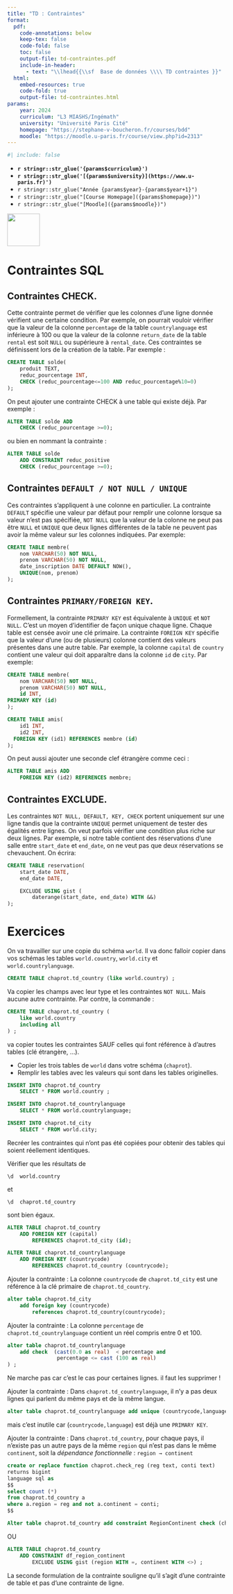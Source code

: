 ```yaml
---
title: "TD : Contraintes"
format:
  pdf:
    code-annotations: below
    keep-tex: false
    code-fold: false
    toc: false
    output-file: td-contraintes.pdf
    include-in-header:
      - text: "\\lhead{{\\sf  Base de données \\\\ TD contraintes }}"
  html:
    embed-resources: true
    code-fold: true
    output-file: td-contraintes.html
params:
    year: 2024 
    curriculum: "L3 MIASHS/Ingémath"
    university: "Université Paris Cité"
    homepage: "https://stephane-v-boucheron.fr/courses/bdd"
    moodle: "https://moodle.u-paris.fr/course/view.php?id=2313"
---
```



```r
#| include: false
```

::: {layout="[80,20]"}

::: {#first-column}


- **`r stringr::str_glue('{params$curriculum}')`**
- **`r stringr::str_glue('[{params$university}](https://www.u-paris.fr)')`**
- `r stringr::str_glue("Année {params$year}-{params$year+1}")`
- `r stringr::str_glue("[Course Homepage]({params$homepage})")`  
- `r stringr::str_glue("[Moodle]({params$moodle})")`

::: 

::: {#second-column}
![](../images/UniversiteParis_monogramme_couleur_RVB.png){align="right" style="size:50px;" width=75}
:::

:::


# Contraintes SQL

## Contraintes CHECK.

Cette contrainte permet de vérifier que les colonnes d'une ligne donnée vérifient une certaine condition. Par exemple, on pourrait vouloir vérifier que la valeur de la colonne ` percentage` de la table ` countrylanguage` est inférieure à 100 ou que la valeur de la colonne `return_date` de la table ` rental` est soit ` NULL` ou supérieure à `rental_date`. Ces contraintes se définissent lors de la création de la table. Par exemple :

```.sql
CREATE TABLE solde(
	produit TEXT,
	reduc_pourcentage INT,
	CHECK (reduc_pourcentage<=100 AND reduc_pourcentage%10=0)
);
```

On peut ajouter une contrainte CHECK à une table qui existe déjà. Par exemple :

```.sql
ALTER TABLE solde ADD 
	CHECK (reduc_pourcentage >=0);
```

ou bien en nommant la contrainte :

```.sql
ALTER TABLE solde 
	ADD CONSTRAINT reduc_positive 
	CHECK (reduc_pourcentage >=0);
```


## Contraintes `DEFAULT / NOT NULL / UNIQUE`

 Ces contraintes s'appliquent à une colonne en particulier. La contrainte ` DEFAULT` spécifie une valeur par défaut pour remplir une colonne lorsque sa valeur n'est pas spécifiée, ` NOT NULL` que la valeur de la colonne ne peut pas être ` NULL` et ` UNIQUE` que deux lignes différentes de la table ne peuvent pas avoir la même valeur sur les colonnes indiquées. Par exemple:

```.sql
CREATE TABLE membre(
	nom VARCHAR(50) NOT NULL,
	prenom VARCHAR(50) NOT NULL,
	date_inscription DATE DEFAULT NOW(),
	UNIQUE(nom, prenom)  
);
```


## Contraintes `PRIMARY/FOREIGN KEY`. 

Formellement, la contrainte ` PRIMARY KEY` est équivalente à ` UNIQUE` et ` NOT NULL`. C'est un moyen d'identifier de façon unique chaque ligne. Chaque table est censée avoir une clé primaire. La contrainte ` FOREIGN KEY` spécifie que la valeur d'une (ou de plusieurs) colonne contient des valeurs présentes dans une autre table. Par exemple, la colonne ` capital` de ` country` contient une valeur qui doit apparaître dans la colonne ` id` de ` city`. Par exemple:

```.sql
CREATE TABLE membre(
	nom VARCHAR(50) NOT NULL, 
	prenom VARCHAR(50) NOT NULL, 
	id INT, 
PRIMARY KEY (id)
);

CREATE TABLE amis(
	id1 INT, 
	id2 INT,
  FOREIGN KEY (id1) REFERENCES membre (id)
);
```

On peut aussi ajouter une seconde clef étrangère comme ceci :

```.sql
ALTER TABLE amis ADD 
	FOREIGN KEY (id2) REFERENCES membre;
```


## Contraintes EXCLUDE.

Les contraintes `NOT NULL, DEFAULT, KEY, CHECK` portent uniquement sur une ligne tandis que la contrainte `UNIQUE` permet uniquement de tester des égalités entre lignes. On veut parfois vérifier une condition plus riche sur deux lignes. Par exemple, si notre table contient des réservations d'une salle entre `start_date` et `end_date`, on ne veut pas que deux réservations se chevauchent. On écrira:

```.sql
CREATE TABLE reservation(
	start_date DATE, 
	end_date DATE,

	EXCLUDE USING gist (
		daterange(start_date, end_date) WITH &&)
);
```



# Exercices

On va travailler sur une copie du schéma ` world`. Il va donc falloir copier dans vos schémas les tables `world.country`, `world.city` et `world.countrylanguage`.

```.sql
CREATE TABLE chaprot.td_country (like world.country) ;
```

Va copier les champs avec leur type et les contraintes `NOT NULL`. Mais aucune autre contrainte. Par contre, la commande :

```.sql
CREATE TABLE chaprot.td_country (
	like world.country 
	including all
) ;
```

va copier toutes les contraintes SAUF celles qui font référence à d'autres tables (clé étrangère, $\ldots$).


::: {.callout-note title="Question"}

- Copier les trois tables de ` world` dans votre schéma (`chaprot`).
- Remplir les tables avec les valeurs qui sont dans les tables originelles.

:::

::: {.content-visible when-profile="solution"}

::: {.callout-tip title="Solution"}

```.sql
INSERT INTO chaprot.td_country 
	SELECT * FROM world.country ;

INSERT INTO chaprot.td_countrylanguage 
	SELECT * FROM world.countrylanguage;

INSERT INTO chaprot.td_city 
	SELECT * FROM world.city;
```

:::

:::


::: {.callout-note title="Question"}

Recréer les contraintes qui n'ont pas été copiées pour obtenir des tables qui soient réellement identiques. 


Vérifier que les résultats de
```
\d  world.country 
```
et 
```
\d  chaprot.td_country 
```
sont bien égaux.

:::


::: {.content-visible when-profile="solution"}

::: {.callout-tip title="Solution"}

```.sql
ALTER TABLE chaprot.td_country 
	ADD FOREIGN KEY (capital) 
		REFERENCES chaprot.td_city (id);

ALTER TABLE chaprot.td_countrylanguage 
	ADD FOREIGN KEY (countrycode) 
		REFERENCES chaprot.td_country (countrycode);
```

:::

:::


::: {.callout-note title="Question"}

Ajouter la contrainte : La colonne ` countrycode` de `chaprot.td_city` est une référence à la clé primaire de `chaprot.td_country`.

:::

::: {.content-visible when-profile="solution"}

::: {.callout-tip title="Solution"}

```.sql
alter table chaprot.td_city 
	add foreign key (countrycode) 
		references chaprot.td_country(countrycode);
```

:::

:::

	
::: {.callout-note title="Question"}

Ajouter la contrainte : La colonne ` percentage` de `chaprot.td_countrylanguage` contient un réel compris entre $0$ et $100$.
  
:::

::: {.content-visible when-profile="solution"}

::::: {.callout-tip title="Solution"}

```.sql
alter table chaprot.td_countrylanguage 
	add check  (cast(0.0 as real)  < percentage and 
				percentage <= cast (100 as real)  
) ;
```

Ne marche pas car c'est le cas pour certaines lignes. il faut les supprimer !

:::::

:::

::: {.callout-note title="Question"}

Ajouter la contrainte : Dans `chaprot.td_countrylanguage`, il n'y a pas deux lignes qui parlent du même pays et de la même langue.

:::

::: {.content-visible when-profile="solution"}

::::: {.callout-tip title="Solution"}

```.sql
alter table chaprot.td_countrylanguage add unique (countrycode,language)  ;
```

mais c'est inutile car (`countrycode,language`) est déjà une `PRIMARY KEY`.

:::::

:::


	
::: {.callout-note title="Question"}

Ajouter la contrainte : Dans `chaprot.td_country`, pour chaque pays, il n'existe pas un autre pays de la même ` region` qui n'est pas dans le même ` continent`, soit la *dépendance fonctionnelle* :  `region → continent`

:::

::: {.content-visible when-profile="solution"}


::::: {.callout-tip title="Solution"}

```.sql
create or replace function chaprot.check_reg (reg text, conti text)
returns bigint
language sql as
$$
select count (*)
from chaprot.td_country a
where a.region = reg and not a.continent = conti;
$$

Alter table chaprot.td_country add constraint RegionContinent check (chaprot.check_reg (region, continent) = 0) ;
```

OU 

```.sql
ALTER TABLE chaprot.td_country 
	ADD CONSTRAINT df_region_continent 
		EXCLUDE USING gist (region WITH =, continent WITH <>) ;
```

La seconde formulation de la contrainte souligne qu'il s'agit d'une contrainte de table et pas d'une contrainte de ligne. 


:::::

:::





